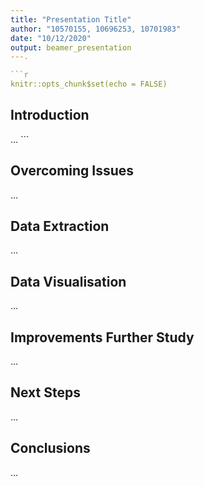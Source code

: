 ```yaml
---
title: "Presentation Title"
author: "10570155, 10696253, 10701983"
date: "10/12/2020"
output: beamer_presentation
---.

```r
knitr::opts_chunk$set(echo = FALSE)
```

## Introduction

...
```


## Overcoming Issues

...

## Data Extraction

...

## Data Visualisation

...

## Improvements Further Study

...

## Next Steps

...

## Conclusions

...